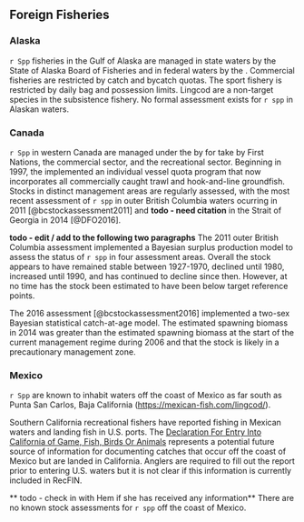 ## Foreign Fisheries

### Alaska

`r Spp` fisheries in the Gulf of Alaska are managed
in state waters by the State of Alaska Board of Fisheries and
in federal waters by the \gls{npfmc}.
Commercial fisheries are restricted by catch and bycatch quotas.
The sport fishery is restricted by daily bag and possession limits.
Lingcod are a non-target species in the subsistence fishery.
No formal assessment exists for `r spp` in Alaskan waters.

### Canada

`r Spp` in western Canada are managed under the \gls{bcigfp}
by \gls{dfo} for take by
First Nations, the commercial sector, and the recreational sector.
Beginning in 1997,
the \gls{bcigfp} implemented an individual vessel quota program
that now incorporates all commercially caught trawl and hook-and-line groundfish.
Stocks in distinct management areas are regularly assessed,
with the most recent assessment of `r spp`
in outer British Columbia waters ocurring in 2011 [@bcstockassessment2011] and
**todo - need citation**
in the Strait of Georgia in 2014 [@DFO2016].

**todo - edit / add to the following two paragraphs**
The 2011 outer British Columbia assessment implemented a
Bayesian surplus production model to assess
the status of `r spp` in four assessment areas.
Overall the stock appears to have
remained stable between 1927-1970,
declined until 1980,
increased until 1990, and
has continued to decline since then.
However, at no time has the stock been estimated
to have been below target reference points.

The 2016 assessment [@bcstockassessment2016]
implemented a two-sex Bayesian statistical catch-at-age model.
The estimated spawning biomass in 2014 was greater than
the estimated spawning biomass at the start of the current management regime during 2006 and
that the stock is likely in a precautionary management zone.

### Mexico

`r Spp` are known to inhabit waters off the coast of Mexico as far south as
Punta San Carlos, Baja California
([https://mexican-fish.com/lingcod/](https://mexican-fish.com/lingcod/)).

Southern California recreational fishers have reported fishing in
Mexican waters and landing fish in U.S. ports.
The [Declaration For Entry Into California of Game, Fish, Birds Or Animals](https://wildlife.ca.gov/Enforcement/Entry-Declaration)
represents a potential future source of information for documenting
catches that occur off the coast of Mexico but are landed in California.
Anglers are required to fill out the report prior to entering U.S. waters
but it is not clear if this information is currently included in RecFIN.

** todo - check in with Hem if she has received any information**
There are no known stock assessments for `r spp` off the coast of Mexico.

